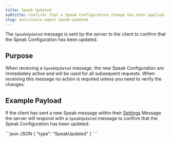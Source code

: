 ```yaml
---
title: Speak Updated
subtitle: Confirms that a Speak Configuration change has been applied.
slug: docs/voice-agent-speak-updated
---
```


<div class="flex flex-row gap-2">
  <Markdown src="../snippets/va-stream-available.mdx" />
</div>

The `SpeakUpdated` message is sent by the server to the client to confirm that the Speak Configuration has been updated.

## Purpose

When receiving a `SpeakUpdated` message, the new Speak Configuration are immediately active and will be used for all subsequent requests. When receiving this message no action is required unless you need to verify the changes.

## Example Payload

If the client has sent a new Speak message within their [Settings](/docs/voice-agent-settings) Message the server will respond with a `SpeakUpdated` message to confirm that the Speak Configuration has been updated.

<CodeGroup>
  ```json JSON
  {
    "type": "SpeakUpdated"
  }
  ```
</CodeGroup>

